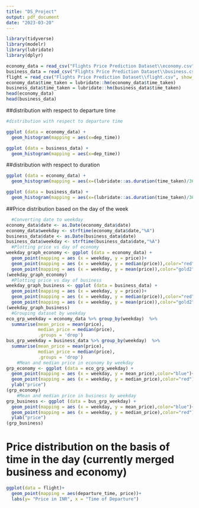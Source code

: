 ```yaml
---
title: "DS_Project"
output: pdf_document
date: "2023-03-20"
---
```


```r
library(tidyverse)
library(modelr)
library(lubridate)
library(dplyr)

economy_data = read_csv("Flights Price Prediction Dataset\\economy.csv", show_col_types = FALSE)
business_data = read_csv("Flights Price Prediction Dataset\\business.csv", show_col_types = FALSE)
flight = read_csv("Flights Price Prediction Dataset\\flight.csv", show_col_types = FALSE)
economy_data$time_taken = lubridate::hm(economy_data$time_taken)
business_data$time_taken = lubridate::hm(business_data$time_taken)
head(economy_data)
head(business_data)

```

##distribution with respect to departure time


```r
#distribution with respect to departure time

ggplot (data = economy_data) +
  geom_histogram(mapping = aes(x=dep_time))

ggplot (data = business_data) +
  geom_histogram(mapping = aes(x=dep_time))
```

##distribution with respect to duration


```r
ggplot (data = economy_data) +
  geom_histogram(mapping = aes(x=(lubridate::as.duration(time_taken)/3600)))

ggplot (data = business_data) +
  geom_histogram(mapping = aes(x=(lubridate::as.duration(time_taken)/3600)))
```



##Price distribution based on the day of the week


```r
  #Converting date to weekday
economy_data$date <- as.Date(economy_data$date)
economy_data$weekday <- strftime(economy_data$date,"%A") 
business_data$date <- as.Date(business_data$date)
business_data$weekday <- strftime(business_data$date,"%A")
  #Plotting price vs day of economy
weekday_graph_economy <- ggplot (data = economy_data) +
  geom_point(mapping = aes (x = weekday, y = price))+
  geom_point(mapping = aes (x = weekday, y = median(price)),color="red")+
  geom_point(mapping = aes (x = weekday, y = mean(price)),color="gold2")
(weekday_graph_economy)
  #Plotting price vs day of business
weekday_graph_business <- ggplot (data = business_data) +
  geom_point(mapping = aes (x = weekday, y = price))+
  geom_point(mapping = aes (x = weekday, y = median(price)),color="red")+
  geom_point(mapping = aes (x = weekday, y = mean(price)),color="gold2")
(weekday_graph_business)
  #Grouping dataset by weekday
eco_grp_weekday = economy_data %>% group_by(weekday)  %>%
  summarise(mean_price = mean(price),
            median_price = median(price),
            .groups = 'drop')
bus_grp_weekday = business_data %>% group_by(weekday)  %>%
  summarise(mean_price = mean(price),
            median_price = median(price),
            .groups = 'drop')
    #Mean and median price in economy by weekday
grp_economy <- ggplot (data = eco_grp_weekday) +
  geom_point(mapping = aes (x = weekday, y = mean_price),color="blue")+
  geom_point(mapping = aes (x = weekday, y = median_price),color="red")+
  ylab("price")
(grp_economy)
    #Mean and median price in business by weekday
grp_business <- ggplot (data = bus_grp_weekday) +
  geom_point(mapping = aes (x = weekday, y = mean_price),color="blue")+
  geom_point(mapping = aes (x = weekday, y = median_price),color="red")+
  ylab("price")
(grp_business)
```


# Price distribution on the basis of time in the day (currently merged business and economy)

```r
ggplot(data = flight)+
  geom_point(mapping = aes(departure_time, price))+
  labs(y= "Price in INR", x = "Time of Departure")
```


#


```r

```

